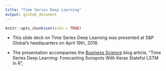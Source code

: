 ```yaml
---
title: "Time Series Deep Learning"
output: github_document
---
```


```r
knitr::opts_chunk$set(echo = TRUE)
```

- This slide deck on Time Series Deep Learning was presented at S&P Global's headquarters on April 19th, 2018.

- The presentation accompanies the [Business Science](http://www.business-science.io) blog article, "Time Series Deep Learning: Forecasting Sunspots With Keras Stateful LSTM In R",